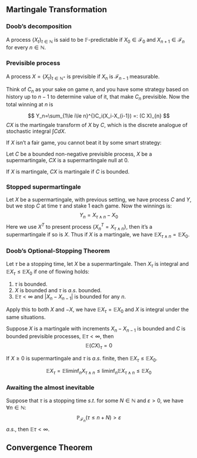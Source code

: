 ## Martingale Transformation

### Doob's decomposition

::: {.definition  name=""}

A process $\left\{ X_{t} \right\}_{t \in \mathbb{N}}$ is said to be $\mathbb{F}$-predictable if $X_0 \in \mathcal{F}_0$ and $X_{n+1}\in \mathcal{F}_{n}$ for every $n \in \mathbb{N}$.

:::

### Previsible process

A process $X=\left\{ X_t \right\}_{t\in \mathbb{N^+}}$ is previsible if $X_n$ is $\mathcal{F}_{n-1}$ measurable.

Think of $C_n$ as your sake on game $n$, and you have some strategy based on history up to $n-1$ to determine value of it, that make $C_n$ previsible. Now the total winning at $n$ is

$$
Y_n=\sum_{1\le i\le n}^{}C_i(X_i-X_{i-1}) =: (C X)_{n}
$$
$CX$ is the martingale transform of $X$ by $C$, which is the discrete analogue of stochastic integral $\int C dX$.

If $X$ isn't a fair game, you cannot beat it by some smart strategy:


::: {.proposition  name="You can't beat the system"}

Let $C$ be a bounded non-negative previsible process, $X$ be a supermartingale, $CX$ is a supermartingale null at $0$. 

If $X$ is martingale, $CX$ is martingale if $C$ is bounded.

:::

### Stopped supermartingale

Let $X$ be a supermartingale, with previous setting, we have process $C$ and $Y$, but we stop $C$ at time $\tau$ and stake $1$ each game. Now the winnings is:
$$
Y_n=X_{\tau \land n}-X_0
$$
Here we use $X^{T}$ to present process $\left\{ X^{T}_{n}=X_{\tau \land  n} \right\}$, then it's a supermartingale if so is $X$. Thus if $X$ is a martingale, we have $\mathop{{}\mathbb{E}}_{}X_{\tau \land n}=\mathop{{}\mathbb{E}}_{}X_0$.

### Doob's Optional-Stopping Theorem


::: {.theorem  name=""}

Let $\tau$ be a stopping time, let $X$ be a supermartingale. Then $X_\tau$ is integral and $\mathop{{}\mathbb{E}}_{}X_{\tau}\le \mathop{{}\mathbb{E}}_{}X_0$ if one of flowing holds:

1.  $\tau$ is bounded.
2.  $X$ is bounded and $\tau$ is $a.s.$ bounded.
3.  $\mathop{{}\mathbb{E}}_{}\tau<\infty$ and $\left| X_n-X_{n-1} \right|$ is bounded for any $n$.

:::

Apply this to both $X$ and $-X$, we have $\mathop{{}\mathbb{E}}_{}X_{\tau}=\mathop{{}\mathbb{E}}_{}X_0$ and $X$ is integral under the same situations.


::: {.corollary  name=""}

Suppose $X$ is a martingale with increments $X_{n}-X_{n-1}$ is bounded and $C$ is bounded previsible processes, $\mathop{{}\mathbb{E}}_{}\tau<\infty$, then
$$
\mathop{{}\mathbb{E}}_{}(CX)_{\tau}=0
$$

:::

::: {.corollary  name=""}

If $X\ge 0$ is supermartingale and $\tau$ is $a.s.$ finite, then $\mathop{{}\mathbb{E}}_{}X_{\tau}\le \mathop{{}\mathbb{E}}_{}X_0$.

:::

:::: {.proof}
$$
\mathop{{}\mathbb{E}}_{}X_{\tau}=\mathop{{}\mathbb{E}}_{}\liminf_n X_{\tau \land n}\le \liminf_n \mathop{{}\mathbb{E}}_{}X_{\tau \land n} \le \mathop{{}\mathbb{E}}_{}X_0
$$

::::

### Awaiting the almost inevitable


::: {.lemma  name=""}

Suppose that $\tau$ is a stopping time $s.t.$ for some $N\in \mathbb{N}$ and $\varepsilon>0$, we have $\forall n \in \mathbb{N}$:
$$
\mathop{{}\mathbb{P}}_{\mathcal{F}_n}(\tau\le n+N)>\varepsilon
$$
$a.s.$, then $\mathop{{}\mathbb{E}}_{}\tau<\infty$.


:::

## Convergence Theorem














 


<br>
<br>
<br>
<br>
<br>
<br>
<br>
<br>
<br>
<br>








